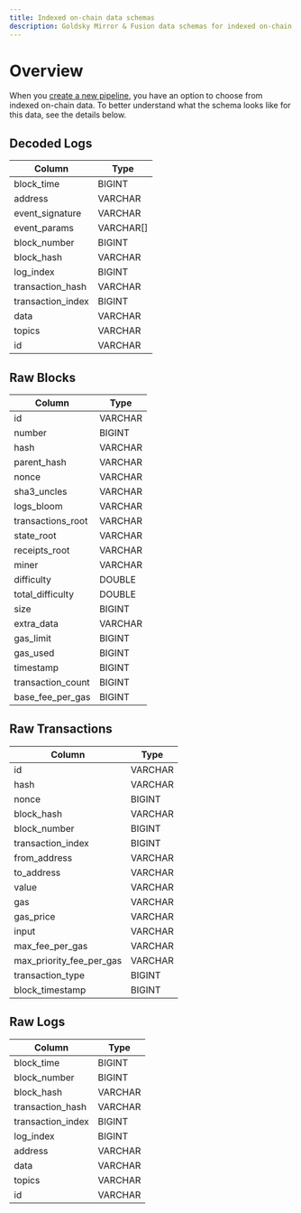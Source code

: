 ```yaml
---
title: Indexed on-chain data schemas
description: Goldsky Mirror & Fusion data schemas for indexed on-chain data
---
```


# Overview

When you [create a new pipeline](/mirror/references/pipeline-configuration), you have an option to choose from indexed on-chain data. To better understand what the schema looks like for this data, see the details below.

## Decoded Logs

| Column            | Type      |
| ----------------- | --------- |
| block_time        | BIGINT    |
| address           | VARCHAR   |
| event_signature   | VARCHAR   |
| event_params      | VARCHAR[] |
| block_number      | BIGINT    |
| block_hash        | VARCHAR   |
| log_index         | BIGINT    |
| transaction_hash  | VARCHAR   |
| transaction_index | BIGINT    |
| data              | VARCHAR   |
| topics            | VARCHAR   |
| id                | VARCHAR   |

## Raw Blocks

| Column            | Type    |
| ----------------- | ------- |
| id                | VARCHAR |
| number            | BIGINT  |
| hash              | VARCHAR |
| parent_hash       | VARCHAR |
| nonce             | VARCHAR |
| sha3_uncles       | VARCHAR |
| logs_bloom        | VARCHAR |
| transactions_root | VARCHAR |
| state_root        | VARCHAR |
| receipts_root     | VARCHAR |
| miner             | VARCHAR |
| difficulty        | DOUBLE  |
| total_difficulty  | DOUBLE  |
| size              | BIGINT  |
| extra_data        | VARCHAR |
| gas_limit         | BIGINT  |
| gas_used          | BIGINT  |
| timestamp         | BIGINT  |
| transaction_count | BIGINT  |
| base_fee_per_gas  | BIGINT  |

## Raw Transactions

| Column                   | Type    |
| ------------------------ | ------- |
| id                       | VARCHAR |
| hash                     | VARCHAR |
| nonce                    | BIGINT  |
| block_hash               | VARCHAR |
| block_number             | BIGINT  |
| transaction_index        | BIGINT  |
| from_address             | VARCHAR |
| to_address               | VARCHAR |
| value                    | VARCHAR |
| gas                      | VARCHAR |
| gas_price                | VARCHAR |
| input                    | VARCHAR |
| max_fee_per_gas          | VARCHAR |
| max_priority_fee_per_gas | VARCHAR |
| transaction_type         | BIGINT  |
| block_timestamp          | BIGINT  |

## Raw Logs

| Column            | Type    |
| ----------------- | ------- |
| block_time        | BIGINT  |
| block_number      | BIGINT  |
| block_hash        | VARCHAR |
| transaction_hash  | VARCHAR |
| transaction_index | BIGINT  |
| log_index         | BIGINT  |
| address           | VARCHAR |
| data              | VARCHAR |
| topics            | VARCHAR |
| id                | VARCHAR |
